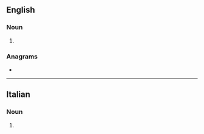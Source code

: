 ==English==

===Noun===
{{head|en|noun form}}

# {{plural of|en|pentimento}}

===Anagrams===
* {{anagrams|en|a=eeiimnnptt|impenitent}}

----

==Italian==

===Noun===
{{head|it|noun form|g=m}}

# {{plural of|it|pentimento}}